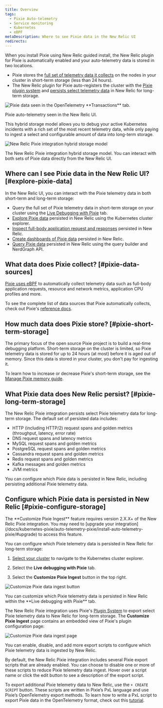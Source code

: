 ```yaml
---
title: Overview
tags:
  - Pixie Auto-telemetry
  - Service monitoring
  - Kubernetes
  - eBPF
metaDescription: Where to see Pixie data in the New Relic UI
redirects:
---
```






When you install Pixie using New Relic guided install, the New Relic plugin for Pixie is automatically enabled and your auto-telemetry data is stored in two locations.

* Pixie stores the [full set of telemetry data it collects](#pixie-data-sources) on the nodes in your cluster in short-term storage (less than 24 hours).
* The New Relic plugin for Pixie auto-registers the cluster with the [Pixie plugin system](https://docs.px.dev/reference/plugins/plugin-system/) and [persists select telemetry data](#pixie-long-term-storage) in New Relic for long-term storage.

<img
  title="The UI of New Relic pulls data from data seen in the OpenTelemetry **Transactions** tab. "
  alt="Pixie data seen in the OpenTelemetry **Transactions** tab. "
  src={pixieServiceOtelTransactions}
/>

<figcaption>
  Pixie auto-telemetry seen in the New Relic UI.
</figcaption>

This hybrid storage model allows you to debug your active Kubernetes incidents with a rich set of the most recent telemetry data, while only paying to ingest a select and configurable amount of data into long-term storage.

<img
  title="The New Relic Pixie integration hybrid storage model"
  alt="New Relic Pixie integration hybrid storage model"
  src={pixieIntegrationHybridStorage}
/>

<figcaption>
  The New Relic Pixie integration hybrid storage model. You can interact with both sets of Pixie data directly from the New Relic UI.
</figcaption>

## Where can I see Pixie data in the New Relic UI?  [#explore-pixie-data]

In the New Relic UI, you can interact with the Pixie telemetry data in both short-term and long-term storage:

* Query the full set of Pixie telemetry data in short-term storage on your cluster using the [Live Debugging with Pixie](/docs/kubernetes-pixie/auto-telemetry-pixie/understand-use-data/live-debugging-with-pixie) tab.
* [Explore Pixie data](/docs/kubernetes-pixie/auto-telemetry-pixie/understand-use-data/explore-pixie-data) persisted in New Relic using the Kubernetes cluster explorer.
* [Inspect full-body application request and responses](/docs/kubernetes-pixie/auto-telemetry-pixie/understand-use-data/pixie-entities) persisted in New Relic.
* [Create dashboards of Pixie data](/docs/kubernetes-pixie/auto-telemetry-pixie/understand-use-data/dashboard-pixie-data) persisted in New Relic.
* [Query Pixie data](/docs/kubernetes-pixie/auto-telemetry-pixie/understand-use-data/query-pixie-data) persisted in New Relic using the query builder and NerdGraph API.

## What data does Pixie collect?  [#pixie-data-sources]

[Pixie uses eBPF](https://docs.px.dev/about-pixie/pixie-ebpf/) to automatically collect telemetry data such as full-body application requests, resource and network metrics, application CPU profiles and more.

To see the complete list of data sources that Pixie automatically collects, check out Pixie's [reference docs](https://docs.px.dev/about-pixie/data-sources/).

## How much data does Pixie store? [#pixie-short-term-storage]

The primary focus of the open source Pixie project is to build a real-time debugging platform. Short-term storage on the cluster is limited, so Pixie telemetry data is stored for up to 24 hours (at most) before it is aged out of memory. Since this data is stored in your cluster, you don't pay for ingesting it.

To learn how to increase or decrease Pixie's short-term storage, see the [Manage Pixie memory guide](/docs/kubernetes-pixie/auto-telemetry-pixie/advanced-configuration/manage-pixie-memory/).

## What Pixie data does New Relic persist?  [#pixie-long-term-storage]

The New Relic Pixie integration persists select Pixie telemetry data for long-term storage. The default set of persisted data includes:

* HTTP (including HTTP/2) request spans and golden metrics (throughput, latency, error rate)
* DNS request spans and latency metrics
* MySQL request spans and golden metrics
* PostgreSQL request spans and golden metrics
* Cassandra request spans and golden metrics
* Redis request spans and golden metrics
* Kafka messages and golden metrics
* JVM metrics

You can configure which Pixie data is persisted in New Relic, including persisting additional Pixie telemetry data.

## Configure which Pixie data is persisted in New Relic  [#pixie-configure-storage]

<Callout variant="important">
  The **Customize Pixie Ingest** feature requires version 2.X.X+ of the New Relic Pixie integration. You may need to [upgrade your integration](/docs/kubernetes-pixie/auto-telemetry-pixie/install-auto-telemetry-pixie/#upgrade) to access this feature.
</Callout>

You can configure which Pixie telemetry data is persisted in New Relic for long-term storage:

1. [Select your cluster](https://one.newrelic.com/kubernetes-cluster-explorer) to navigate to the Kubernetes cluster explorer.

2. Select the **Live debugging with Pixie** tab.

3. Select the **Customize Pixie Ingest** button in the top right.

<img
  title="Customize Pixie data ingest button"
  alt="Customize Pixie data ingest button"
  src={pixieCustomizeIngestButton}
/>

<figcaption>
  You can customize which Pixie telemetry data is persisted in New Relic within the **Live debugging with Pixie** tab.
</figcaption>

The New Relic Pixie integration uses Pixie's [Plugin System](https://docs.px.dev/reference/plugins/plugin-system/) to export select Pixie telemetry data to New Relic for long-term storage. The **Customize Pixie Ingest** page contains an embedded view of Pixie's plugin configuration page:

<img
  title="Customize Pixie data ingest page"
  alt="Customize Pixie data ingest page"
  src={pixieCustomizeIngest}
/>

<figcaption>
  You can enable, disable, and add more export scripts to configure which Pixie telemetry data is ingested by New Relic.
</figcaption>

By default, the New Relic Pixie integration includes several Pixie export scripts that are already enabled. You can choose to disable one or more of these scripts to reduce Pixie telemetry data ingest. Hover over a script name or click the edit button to see a description of the export script.

To export additional Pixie telemetry data to New Relic, use the `+ CREATE SCRIPT` button. These scripts are written in Pixie’s PxL language and use Pixie’s OpenTelemetry export methods. To learn how to write a PxL script to export Pixie data in the OpenTelemetry format, check out this [tutorial](https://docs.px.dev/tutorials/integrations/otel/).
